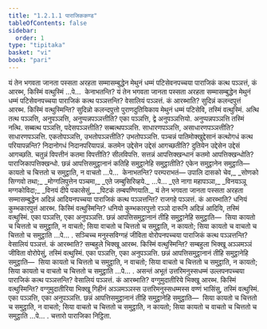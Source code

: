 ```yaml
---
title: "1.2.1.1 पाराजिककण्ड"
tableOfContents: false
sidebar:
  order: 1
type: "tipitaka"
basket: "vi"
book: "pari"
---
```



<DynamicBreadcrumb />

<Division number="188" book="pari">

<Paragraph number="595" book="pari">
यं तेन भगवता जानता पस्सता अरहता सम्मासम्बुद्धेन मेथुनं धम्मं पटिसेवनपच्चया पाराजिकं कत्थ पञ्ञत्तं, कं आरब्भ, किस्मिं वत्थुस्मिं …पे…  केनाभतन्ति?
</Paragraph>

<Paragraph number="596" book="pari">
यं तेन भगवता जानता पस्सता अरहता सम्मासम्बुद्धेन मेथुनं धम्मं पटिसेवनपच्चया पाराजिकं कत्थ पञ्ञत्तन्ति? वेसालियं पञ्ञत्तं. कं आरब्भाति? सुदिन्नं कलन्दपुत्तं आरब्भ. किस्मिं वत्थुस्मिन्ति? सुदिन्नो कलन्दपुत्तो पुराणदुतियिकाय मेथुनं धम्मं पटिसेवि, तस्मिं वत्थुस्मिं. अत्थि तत्थ पञ्ञत्ति, अनुपञ्ञत्ति, अनुप्पन्नपञ्ञत्तीति? एका पञ्ञत्ति, द्वे अनुपञ्ञत्तियो. अनुप्पन्नपञ्ञत्ति तस्मिं नत्थि. सब्बत्थ पञ्ञत्ति, पदेसपञ्ञत्तीति? सब्बत्थपञ्ञत्ति. साधारणपञ्ञत्ति, असाधारणपञ्ञत्तीति? साधारणपञ्ञत्ति. एकतोपञ्ञत्ति, उभतोपञ्ञत्तीति? उभतोपञ्ञत्ति. पञ्चन्नं पातिमोक्खुद्देसानं कत्थोगधं कत्थ परियापन्नन्ति? निदानोगधं निदानपरियापन्नं. कतमेन उद्देसेन उद्देसं आगच्छतीति? दुतियेन उद्देसेन उद्देसं आगच्छति. चतुन्नं विपत्तीनं कतमा विपत्तीति? सीलविपत्ति. सत्तन्नं आपत्तिक्खन्धानं कतमो आपत्तिक्खन्धोति? पाराजिकापत्तिक्खन्धो. छन्नं आपत्तिसमुट्ठानानं कतिहि समुट्ठानेहि समुट्ठातीति? एकेन समुट्ठानेन समुट्ठाति—  कायतो च चित्ततो च समुट्ठाति, न वाचतो …पे…  केनाभतन्ति? परम्पराभतं—
</Paragraph>

<Paragraph number="597" type="verses" book="pari">
उपालि दासको चेव,_  
_सोणको सिग्गवो तथा;_  
_मोग्गलिपुत्तेन पञ्चमा,_  
_एते जम्बुसिरिव्हये._  


</Paragraph>
</Division>

<Paragraph number="598" type="center" book="pari">
…पे…


</Paragraph>

<Paragraph number="599" type="verses" book="pari">
_एते नागा महापञ्ञा,_  
_विनयञ्ञू मग्गकोविदा;_  
_विनयं दीपे पकासेसुं,_  
_पिटकं तम्बपण्णियाति._  

</Paragraph>

<Division number="189" book="pari">

<Paragraph number="600" book="pari">
यं तेन भगवता जानता पस्सता अरहता सम्मासम्बुद्धेन अदिन्नं आदियनपच्चया पाराजिकं कत्थ पञ्ञत्तन्ति? राजगहे पञ्ञत्तं. कं आरब्भाति? धनियं कुम्भकारपुत्तं आरब्भ. किस्मिं वत्थुस्मिन्ति? धनियो कुम्भकारपुत्तो रञ्ञो दारूनि अदिन्नं आदियि, तस्मिं वत्थुस्मिं. एका पञ्ञत्ति, एका अनुपञ्ञत्ति. छन्नं आपत्तिसमुट्ठानानं तीहि समुट्ठानेहि समुट्ठाति—  सिया कायतो च चित्ततो च समुट्ठाति, न वाचतो; सिया वाचतो च चित्ततो च समुट्ठाति, न कायतो; सिया कायतो च वाचतो च चित्ततो च समुट्ठाति …पे… .
</Paragraph>

</Division>
<Division number="190" book="pari">

<Paragraph number="601" book="pari">
सञ्चिच्च मनुस्सविग्गहं जीविता वोरोपनपच्चया पाराजिकं कत्थ पञ्ञत्तन्ति? वेसालियं पञ्ञत्तं. कं आरब्भाति? सम्बहुले भिक्खू आरब्भ. किस्मिं वत्थुस्मिन्ति? सम्बहुला भिक्खू अञ्ञमञ्ञं जीविता वोरोपेसुं, तस्मिं वत्थुस्मिं. एका पञ्ञत्ति, एका अनुपञ्ञत्ति. छन्नं आपत्तिसमुट्ठानानं तीहि समुट्ठानेहि समुट्ठाति—  सिया कायतो च चित्ततो च समुट्ठाति, न वाचतो; सिया वाचतो च चित्ततो च समुट्ठाति, न कायतो; सिया कायतो च वाचतो च चित्ततो च समुट्ठाति …पे… .
</Paragraph>

</Division>
<Division number="191" book="pari">

<Paragraph number="602" book="pari">
असन्तं अभूतं उत्तरिमनुस्सधम्मं उल्लपनपच्चया पाराजिकं कत्थ पञ्ञत्तन्ति? वेसालियं पञ्ञत्तं. कं आरब्भाति? वग्गुमुदातीरिये भिक्खू आरब्भ. किस्मिं वत्थुस्मिन्ति? वग्गुमुदातीरिया भिक्खू गिहीनं अञ्ञमञ्ञस्स उत्तरिमनुस्सधम्मस्स वण्णं भासिंसु, तस्मिं वत्थुस्मिं. एका पञ्ञत्ति, एका अनुपञ्ञत्ति. छन्नं आपत्तिसमुट्ठानानं तीहि समुट्ठानेहि समुट्ठाति—  सिया कायतो च चित्ततो च समुट्ठाति, न वाचतो; सिया वाचतो च चित्ततो च समुट्ठाति, न कायतो; सिया कायतो च वाचतो च चित्ततो च समुट्ठाति …पे… .

</Paragraph>
</Division>

<Paragraph number="603" type="center" book="pari">
चत्तारो पाराजिका निट्ठिता.
</Paragraph>